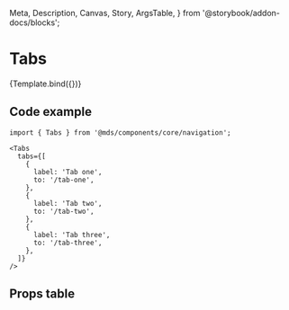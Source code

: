   Meta,
  Description,
  Canvas,
  Story,
  ArgsTable,
} from '@storybook/addon-docs/blocks';

<Meta title="Components/core/navigation/Tabs" component={Tabs} />

# Tabs

<Description of={Tabs} />


<Canvas withToolbar>
  <Story
    name="Default"
    args={{
      tabs: [
        {
          label: 'Tab one',
          to: '/tab-one',
        },
        {
          label: 'Tab two',
          to: '/tab-two',
        },
        {
          label: 'Tab three',
          to: '/tab-three',
        },
        {
          label: 'Tab four',
          to: '/tab-four',
        },
      ],
    }}
  >
    {Template.bind({})}
  </Story>
</Canvas>

## Code example

```tsx
import { Tabs } from '@mds/components/core/navigation';
```

```tsx
<Tabs
  tabs={[
    {
      label: 'Tab one',
      to: '/tab-one',
    },
    {
      label: 'Tab two',
      to: '/tab-two',
    },
    {
      label: 'Tab three',
      to: '/tab-three',
    },
  ]}
/>
```

## Props table

<ArgsTable of={Tabs} />
